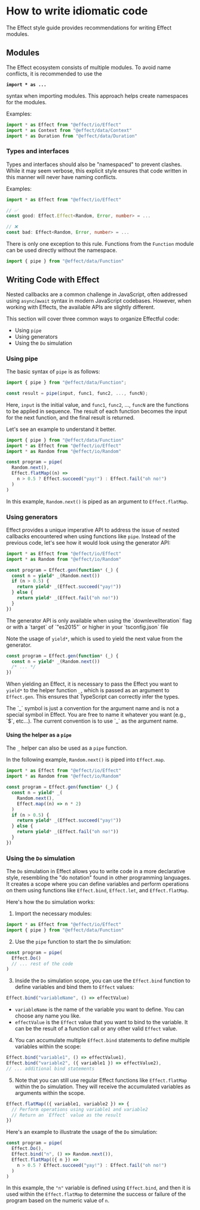 
# How to write idiomatic code

The Effect style guide provides recommendations for writing Effect modules.

## Modules

The Effect ecosystem consists of multiple modules. To avoid name conflicts, it is recommended to use the

**`import * as ...`**

syntax when importing modules.
This approach helps create namespaces for the modules.

Examples:

```ts
import * as Effect from "@effect/io/Effect"
import * as Context from "@effect/data/Context"
import * as Duration from "@effect/data/Duration"
```

### Types and interfaces

Types and interfaces should also be "namespaced" to prevent clashes. While it may seem verbose, this explicit style ensures that code written in this manner will never have naming conflicts.

Examples:

```ts
import * as Effect from "@effect/io/Effect"

// ✅
const good: Effect.Effect<Random, Error, number> = ...

// ❌
const bad: Effect<Random, Error, number> = ...
```

There is only one exception to this rule. Functions from the `Function` module can be used directly without the namespace.

```ts
import { pipe } from "@effect/data/Function"
```

## Writing Code with Effect

Nested callbacks are a common challenge in JavaScript, often addressed using `async`/`await` syntax in modern JavaScript codebases. However, when working with Effects, the available APIs are slightly different.

This section will cover three common ways to organize Effectful code:

- Using `pipe`
- Using generators
- Using the `Do` simulation

### Using pipe

The basic syntax of `pipe` is as follows:

```ts
import { pipe } from "@effect/data/Function";

const result = pipe(input, func1, func2, ..., funcN);
```

Here, `input` is the initial value, and `func1`, `func2`, ..., `funcN` are the functions to be applied in sequence. The result of each function becomes the input for the next function, and the final result is returned.

Let's see an example to understand it better.

```ts
import { pipe } from "@effect/data/Function"
import * as Effect from "@effect/io/Effect"
import * as Random from "@effect/io/Random"

const program = pipe(
  Random.next(),
  Effect.flatMap((n) =>
    n > 0.5 ? Effect.succeed("yay!") : Effect.fail("oh no!")
  )
)
```

In this example, `Random.next()` is piped as an argument to `Effect.flatMap`.

### Using generators

Effect provides a unique imperative API to address the issue of nested callbacks encountered when using functions like `pipe`. Instead of the previous code, let's see how it would look using the generator API:

```ts
import * as Effect from "@effect/io/Effect"
import * as Random from "@effect/io/Random"

const program = Effect.gen(function* (_) {
  const n = yield* _(Random.next())
  if (n > 0.5) {
    return yield* _(Effect.succeed("yay!"))
  } else {
    return yield* _(Effect.fail("oh no!"))
  }
})
```

<Warning>
  The generator API is only available when using the `downlevelIteration` flag
  or with a `target` of `"es2015"` or higher in your `tsconfig.json` file
</Warning>

Note the usage of `yield*`, which is used to yield the next value from the generator.

```ts {2}
const program = Effect.gen(function* (_) {
  const n = yield* _(Random.next())
  /* ... */
})
```

When yielding an Effect, it is necessary to pass the Effect you want to `yield*` to the helper function `_`, which is passed as an argument to `Effect.gen`. This ensures that TypeScript can correctly infer the types.

<Info>
  The `_` symbol is just a convention for the argument name and is not a special
  symbol in Effect. You are free to name it whatever you want (e.g., `$`,
  etc...). The current convention is to use `_` as the argument name.
</Info>

#### Using the helper as a `pipe`

The `_` helper can also be used as a `pipe` function.

In the following example, `Random.next()` is piped into `Effect.map`.

```ts
import * as Effect from "@effect/io/Effect"
import * as Random from "@effect/io/Random"

const program = Effect.gen(function* (_) {
  const n = yield* _(
    Random.next(),
    Effect.map((n) => n * 2)
  )
  if (n > 0.5) {
    return yield* _(Effect.succeed("yay!"))
  } else {
    return yield* _(Effect.fail("oh no!"))
  }
})
```

### Using the `Do` simulation

The `Do` simulation in Effect allows you to write code in a more declarative style, resembling the "do notation" found in other programming languages.
It creates a scope where you can define variables and perform operations on them using functions like `Effect.bind`, `Effect.let`, and `Effect.flatMap`.

Here's how the `Do` simulation works:

1. Import the necessary modules:

```ts
import * as Effect from "@effect/io/Effect"
import { pipe } from "@effect/data/Function"
```

2. Use the `pipe` function to start the `Do` simulation:

```ts
const program = pipe(
  Effect.Do()
  // ... rest of the code
)
```

3. Inside the `Do` simulation scope, you can use the `Effect.bind` function to define variables and bind them to `Effect` values:

```ts
Effect.bind("variableName", () => effectValue)
```

- `variableName` is the name of the variable you want to define. You can choose any name you like.
- `effectValue` is the `Effect` value that you want to bind to the variable. It can be the result of a function call or any other valid `Effect` value.

4. You can accumulate multiple `Effect.bind` statements to define multiple variables within the scope:

```ts
Effect.bind("variable1", () => effectValue1),
Effect.bind("variable2", ({ variable1 }) => effectValue2),
// ... additional bind statements
```

5. Note that you can still use regular Effect functions like `Effect.flatMap` within the `Do` simulation. They will receive the accumulated variables as arguments within the scope.

```ts
Effect.flatMap(({ variable1, variable2 }) => {
  // Perform operations using variable1 and variable2
  // Return an `Effect` value as the result
})
```

Here's an example to illustrate the usage of the `Do` simulation:

```ts
const program = pipe(
  Effect.Do(),
  Effect.bind("n", () => Random.next()),
  Effect.flatMap(({ n }) =>
    n > 0.5 ? Effect.succeed("yay!") : Effect.fail("oh no!")
  )
)
```

In this example, the `"n"` variable is defined using `Effect.bind`, and then it is used within the `Effect.flatMap`
to determine the success or failure of the program based on the numeric value of `n`.
